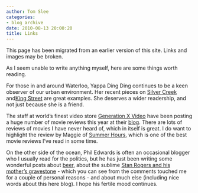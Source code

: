 ```yaml
---
author: Tom Slee
categories:
- blog archive
date: 2010-08-13 20:00:20
title: Links
---
```


::: {.callout-note}

This page has been migrated from an earlier version of this site. 
Links and images may be broken.

:::



				

As I seem unable to write anything myself, here are some things worth reading.




For those in and around Waterloo, Yappa Ding Ding continues to be a keen observer of our urban environment. Her recent pieces on [Silver Creek](http://yappadingding.blogspot.com/2010/08/empty-lakes-and-concrete-canyons.html) and[ King Street](http://yappadingding.blogspot.com/2010/08/waterloos-burgeoning-club-zone.html) are great examples. She deserves a wider readership, and not just because she is a friend.




The staff at world's finest video store [Generation X Video](http://www.genxvideo.com/) have been posting a huge number of movie reviews this year at their [blog](http://genxvideo.blogspot.com/). There are lots of reviews of movies I have never heard of, which in itself is great. I do want to highlight the review by Maggie of [Summer Hours](http://genxvideo.blogspot.com/2010/07/maggie-2010-round-of-resounding-recs_15.html), which is one of the best movie reviews I've read in some time.




On the other side of the ocean, Phil Edwards is often an occasional blogger who I usually read for the politics, but he has just been writing some wonderful posts about [beer](http://gapingsilence.wordpress.com/2010/08/10/so-near-my-nose/), about the sublime [Stan Rogers and his mother's gravestone](http://gapingsilence.wordpress.com/2010/08/10/rise-again/) - which you can see from the comments touched me for a couple of personal reasons - and about much else (including nice words about this here blog). I hope his fertile mood continues.


		
